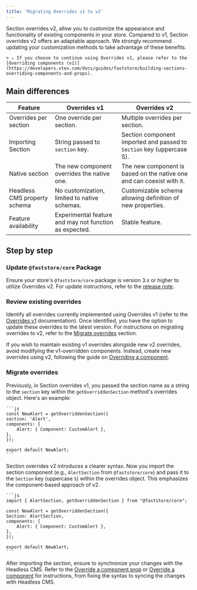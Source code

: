 ```yaml
---
title: 'Migrating Overrides v1 to v2'
---
```


Section overrides v2, allow you to customize the appearance and functionality of existing components in your store. Compared to v1, Section overrides v2 offers an adaptable approach. We strongly recommend updating your customization methods to take advantage of these benefits.

    > ⚠️ If you choose to continue using Overrides v1, please refer to the [Overriding components (v1)](https://developers.vtex.com/docs/guides/faststore/building-sections-overriding-components-and-props).

## Main differences

| Feature                       | Overrides v1                                           | Overrides v2                                                          |
| ----------------------------- | ------------------------------------------------------ | --------------------------------------------------------------------- |
| Overrides per section         | One override per section.                              | Multiple overrides per section.                                       |
| Importing Section             | String passed to `section` key.                        | Section component imported and passed to `Section` key (uppercase S). |
| Native section                | The new component overrides the native one.            | The new component is based on the native one and can coexist with it. |
| Headless CMS property schema  | No customization, limited to native schemas.           | Customizable schema allowing definition of new properties.            |
| Feature availability          | Experimental feature and may not function as expected. | Stable feature.                                                       |


## Step by step

<Steps>

### Update `@faststore/core` Package

Ensure your store's `@faststore/core` package is version 3.x or higher to utilize Overrides v2. For update instructions, refer to the [release note](https://github.com/vtex/faststore/releases/tag/v3.0.0).

### Review existing overrides

Identify all overrides currently implemented using Overrides v1 (refer to the [Overrides v1](https://developers.vtex.com/docs/guides/faststore/building-sections-overriding-components-and-props) documentation). Once identified, you have the option to update these overrides to the latest version. For instructions on migrating overrides to v2, refer to the [Migrate overrides](#) section.

If you wish to maintain existing v1 overrides alongside new v2 overrides, avoid modifying the v1-overridden components. Instead, create new overrides using v2, following the guide on [Overriding a component](https://developers.vtex.com/docs/guides/faststore/overrides-native-component).

### Migrate overrides

Previously, in Section overrides v1, you passed the section name as a string to the `section` key within the `getOverriddenSection` method's overrides object. 
Here's an example:

    ```js
    const NewAlert = getOverriddenSection({  
    section: 'Alert',  
    components: {  
        Alert: { Component: CustomAlert },  
    },  
    });  

    export default NewAlert;  
    ```

Section overrides v2 introduces a clearer syntax. Now you import the section component (e.g., `AlertSection` from `@faststore/core`) and pass it to the `Section` key (uppercase `S`) within the overrides object. This emphasizes the component-based approach of v2.

    ```js
    import { AlertSection, getOverriddenSection } from "@faststore/core";  

    const NewAlert = getOverriddenSection({ 
    Section: AlertSection, 
    components: {  
        Alert: { Component: CustomAlert },  
    }, 
    });  

    export default NewAlert;  
    ```

After importing the section, ensure to synchronize your changes with the Headless CMS. Refer to the [Override a component prop](https://developers.vtex.com/docs/guides/faststore/component-props) or [Override a component](https://developers.vtex.com/docs/guides/faststore/overrides-native-component) for instructions, from fixing the syntax to syncing the changes with Headless CMS.

</Steps>
